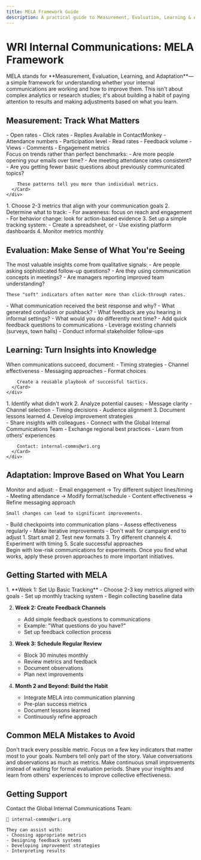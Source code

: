 ```yaml
---
title: MELA Framework Guide
description: A practical guide to Measurement, Evaluation, Learning & Adaptation for internal communications effectiveness
---
```



# WRI Internal Communications: MELA Framework

<div class="sl-markdown-content">
  <Card title="What is MELA?" icon="information">
    MELA stands for **Measurement, Evaluation, Learning, and Adaptation**—a simple framework for understanding whether your internal communications are working and how to improve them. This isn't about complex analytics or research studies; it's about building a habit of paying attention to results and making adjustments based on what you learn.
  </Card>
</div>

## Measurement: Track What Matters

<Tabs>
  <TabItem label="Basic Metrics">
    <CardGrid stagger>
      <Card title="Email Metrics" icon="document">
        - Open rates
        - Click rates
        - Replies
        Available in ContactMonkey
      </Card>
      <Card title="Meeting Analytics" icon="group">
        - Attendance numbers
        - Participation level
      </Card>
      <Card title="Newsletter Stats" icon="mail">
        - Read rates
        - Feedback volume
      </Card>
      <Card title="Banyan Engagement" icon="random">
        - Views
        - Comments
        - Engagement metrics
      </Card>
    </CardGrid>
  </TabItem>
  <TabItem label="Best Practices">
    <div class="sl-markdown-content">
      <Card title="Focus on Trends" icon="chart">
        Focus on trends rather than perfect benchmarks:
        - Are more people opening your emails over time?
        - Are meeting attendance rates consistent?
        - Are you getting fewer basic questions about previously communicated topics?

        These patterns tell you more than individual metrics.
      </Card>
    </div>
  </TabItem>
  <TabItem label="Getting Started">
    <Steps>
      1. Choose 2-3 metrics that align with your communication goals
      2. Determine what to track:
         - For awareness: focus on reach and engagement
         - For behavior change: look for action-based evidence
      3. Set up a simple tracking system:
         - Create a spreadsheet, or
         - Use existing platform dashboards
      4. Monitor metrics monthly
    </Steps>
  </TabItem>
</Tabs>

## Evaluation: Make Sense of What You're Seeing

<div class="sl-markdown-content">
  <Card title="Looking Beyond Numbers" icon="open-book">
    The most valuable insights come from qualitative signals:
    - Are people asking sophisticated follow-up questions?
    - Are they using communication concepts in meetings?
    - Are managers reporting improved team understanding?
    
    These "soft" indicators often matter more than click-through rates.
  </Card>
</div>

<CardGrid>
  <Card title="Monthly Check-In Questions" icon="list-format">
    - What communication received the best response and why?
    - What generated confusion or pushback?
    - What feedback are you hearing in informal settings?
    - What would you do differently next time?
  </Card>
  <Card title="Feedback Collection Methods" icon="puzzle">
    - Add quick feedback questions to communications
    - Leverage existing channels (surveys, town halls)
    - Conduct informal stakeholder follow-ups
  </Card>
</CardGrid>

## Learning: Turn Insights into Knowledge

<Tabs>
  <TabItem label="Success Documentation">
    <div class="sl-markdown-content">
      <Card title="Building Your Success Library" icon="star">
        When communications succeed, document:
        - Timing strategies
        - Channel effectiveness
        - Messaging approaches
        - Format choices
        
        Create a reusable playbook of successful tactics.
      </Card>
    </div>
  </TabItem>
  <TabItem label="Learning from Challenges">
    <Steps>
      1. Identify what didn't work
      2. Analyze potential causes:
         - Message clarity
         - Channel selection
         - Timing decisions
         - Audience alignment
      3. Document lessons learned
      4. Develop improvement strategies
    </Steps>
  </TabItem>
  <TabItem label="Knowledge Sharing">
    <div class="sl-markdown-content">
      <Card title="Collaborative Learning" icon="people">
        - Share insights with colleagues
        - Connect with the Global Internal Communications Team
        - Exchange regional best practices
        - Learn from others' experiences
        
        Contact: internal-comms@wri.org
      </Card>
    </div>
  </TabItem>
</Tabs>

## Adaptation: Improve Based on What You Learn

<CardGrid stagger>
  <Card title="Real-Time Adjustments" icon="refresh">
    Monitor and adjust:
    - Email engagement → Try different subject lines/timing
    - Meeting attendance → Modify format/schedule
    - Content effectiveness → Refine messaging approach
    
    Small changes can lead to significant improvements.
  </Card>
  
  <Card title="Continuous Improvement" icon="setting">
    - Build checkpoints into communication plans
    - Assess effectiveness regularly
    - Make iterative improvements
    - Don't wait for campaign end to adjust
  </Card>
  
  <Card title="Experimentation Framework" icon="laptop">
    1. Start small
    2. Test new formats
    3. Try different channels
    4. Experiment with timing
    5. Scale successful approaches
  </Card>
</CardGrid>

<div class="sl-markdown-content">
  <Card title="Pro Tip" icon="rocket">
    Begin with low-risk communications for experiments. Once you find what works, apply these proven approaches to more important initiatives.
  </Card>
</div>

## Getting Started with MELA

<Steps>
  1. **Week 1: Set Up Basic Tracking**
     - Choose 2-3 key metrics aligned with goals
     - Set up monthly tracking system
     - Begin collecting baseline data
  
  2. **Week 2: Create Feedback Channels**
     - Add simple feedback questions to communications
     - Example: "What questions do you have?"
     - Set up feedback collection process
  
  3. **Week 3: Schedule Regular Review**
     - Block 30 minutes monthly
     - Review metrics and feedback
     - Document observations
     - Plan next improvements
  
  4. **Month 2 and Beyond: Build the Habit**
     - Integrate MELA into communication planning
     - Pre-plan success metrics
     - Document lessons learned
     - Continuously refine approach
</Steps>

## Common MELA Mistakes to Avoid

<CardGrid>
  <Card title="Over-measuring" icon="warning">
    <Icon name="error" size="1.5rem" />
    Don't track every possible metric. Focus on a few key indicators that matter most to your goals.
  </Card>
  
  <Card title="Ignoring Qualitative Data" icon="document">
    <Icon name="error" size="1.5rem" />
    Numbers tell only part of the story. Value conversations and observations as much as metrics.
  </Card>
  
  <Card title="Delayed Adjustments" icon="clock">
    <Icon name="error" size="1.5rem" />
    Make continuous small improvements instead of waiting for formal evaluation periods.
  </Card>
  
  <Card title="Working in Silos" icon="people">
    <Icon name="error" size="1.5rem" />
    Share your insights and learn from others' experiences to improve collective effectiveness.
  </Card>
</CardGrid>

## Getting Support

<div class="sl-markdown-content">
  <Card title="Need Help?" icon="support">
    Contact the Global Internal Communications Team:
    
    📧 internal-comms@wri.org
    
    They can assist with:
    - Choosing appropriate metrics
    - Designing feedback systems
    - Developing improvement strategies
    - Interpreting results
  </Card>
</div>